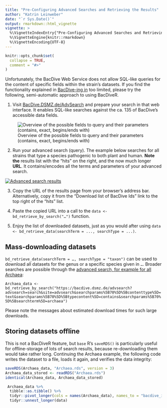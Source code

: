 ```yaml
---
title: "Pre-Configuring Advanced Searches and Retrieving the Results"
author: "Katrin Leinweber"
date: "`r Sys.Date()`"
output: rmarkdown::html_vignette
vignette: >
  %\VignetteIndexEntry{"Pre-Configuring Advanced Searches and Retrieving the Results"}
  %\VignetteEngine{knitr::rmarkdown}
  %\VignetteEncoding{UTF-8}
---
```


```r
knitr::opts_chunk$set(
  collapse = TRUE,
  comment = "#>"
)
```

Unfortunately, the BacDive Web Service does not allow SQL-like queries for the
content of specific fields within the strain's datasets. If you find the 
functionality explained in [BacDive-ing in][dive-in] too limited, please try 
the following, semi-automatic approach to using BacDiveR. 

1. Visit [BacDive.DSMZ.de/AdvSearch](https://bacdive.dsmz.de/advsearch) and 
prepare your search in that web interface. It enables SQL-like searches against
the ca. 135 of BacDive's accessible data fields.

![Overview of the possible fields to query and their parameters (contains, exact, begins/ends with)](advanced-search.png)

2. Run your advanced search (query). The example below searches for all strains
that type a species pathogenic to both plant and human. **Note the** results list with the 
"hits" on the right, and the now much longer **URL**. It contains/encodes all 
the terms and parameters of your advanced search.

[![Advanced search results](adv-search-plant-human-pathogens.png)](https://bacdive.dsmz.de/advsearch?site=advsearch&searchparams%5B5%5D%5Bsearchterm%5D=1&searchparams%5B156%5D%5Bsearchterm%5D=1&searchparams%5B158%5D%5Bsearchterm%5D=1&advsearch=search)

3. Copy the URL of the results page from your browser's address bar. 
Alternatively, copy it from the "Download list of BacDive Ids" link to the top
right of the "hits" list.

1. Paste the copied URL into a call to the `data <- bd_retrieve_by_search("…")` function.

1. Enjoy the list of downloaded datasets, just as you would after using
`data <- bd_retrieve_data(searchTerm = ..., searchType = ...)`.

[dive-in]: https://tibhannover.github.io/BacDiveR/articles/BacDive-ing-in.html


## Mass-downloading datasets

`bd_retrieve_data(searchTerm = …, searchType = "taxon")` can be used to download all
datasets for the genus or a specific species given in `…`. Broader searches are
possible through the [advanced search, for example for all Archaea][archaea]:

`Archaea_data <- bd_retrieve_by_search("https://bacdive.dsmz.de/advsearch?advsearch=search&site=advsearch&searchparams%5B70%5D%5Bcontenttype%5D=text&searchparams%5B70%5D%5Btypecontent%5D=contains&searchparams%5B70%5D%5Bsearchterm%5D=archaea")`

Please note the messages about estimated download times for such large downloads.

[archaea]: https://bacdive.dsmz.de/advsearch?advsearch=search&site=advsearch&searchparams%5B70%5D%5Bcontenttype%5D=text&searchparams%5B70%5D%5Btypecontent%5D=contains&searchparams%5B70%5D%5Bsearchterm%5D=archaea


## Storing datasets offline

This is not a BacDiveR feature, but `base` R's `saveRDS()` is particularly useful
for offline-storage of lots of search results, because re-downloading them would
take rather long. Continuing the Archaea example, the following code writes the
dataset to a file, loads it again, and verifies the data integrity:

```r
saveRDS(Archaea_data, "Archaea.rds", version = 3)
Archaea_data_stored <- readRDS("Archaea.rds")
identical(Archaea_data, Archaea_data_stored)
```


```r
 Archaea_data %>% 
  tibble::as.tibble() %>% 
  tidyr::pivot_longer(cols = names(Archaea_data), names_to = "bacdive_id", values_to = "data") %>% 
  tidyr::unnest_longer(data)
```

